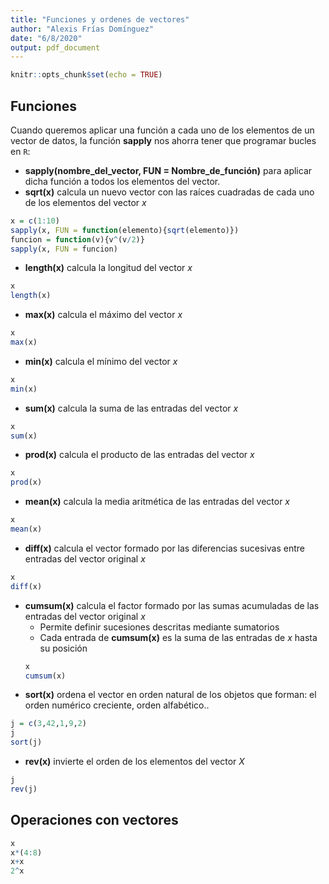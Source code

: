 ---
title: "Funciones y ordenes de vectores"
author: "Alexis Frías Domínguez"
date: "6/8/2020"
output: pdf_document
---

```{r setup, include=FALSE}
knitr::opts_chunk$set(echo = TRUE)
```

## Funciones


Cuando queremos aplicar una función a cada uno de los elementos de un vector de datos, la función **sapply** nos ahorra tener que programar bucles en `R`:

- __sapply(nombre_del_vector, FUN = Nombre_de_función)__ para aplicar dicha función a todos los elementos del vector.
- __sqrt(x)__ calcula un nuevo vector con las raíces cuadradas de cada uno de los elementos del vector _x_ 
```{r}
x = c(1:10)
sapply(x, FUN = function(elemento){sqrt(elemento)})
funcion = function(v){v^(v/2)}
sapply(x, FUN = funcion)
```
- __length(x)__ calcula la longitud del vector _x_
```{r}
x
length(x)
```
- __max(x)__ calcula el máximo del vector _x_
```{r}
x
max(x)
```
- __min(x)__ calcula el mínimo del vector _x_
```{r}
x
min(x)
```
- __sum(x)__ calcula la suma de las entradas del vector _x_
```{r}
x
sum(x)
```
- __prod(x)__ calcula el producto de las entradas del vector _x_
```{r}
x
prod(x)
```
- __mean(x)__ calcula la media aritmética de las entradas del vector _x_
```{r}
x
mean(x)
```

- __diff(x)__ calcula el vector formado por las diferencias sucesivas entre entradas del vector original _x_
```{r}
x
diff(x)
```

- __cumsum(x)__ calcula el factor formado por las sumas acumuladas de las entradas del vector original _x_
  + Permite definir sucesiones descritas mediante sumatorios
  + Cada entrada de __cumsum(x)__ es la suma de las entradas de *x* hasta su posición
```{r}
x
cumsum(x)
```
- __sort(x)__ ordena el vector en orden natural de los objetos que forman: el orden numérico creciente, orden alfabético..
```{r}
j = c(3,42,1,9,2)
j
sort(j)
```
- __rev(x)__ invierte el orden de los elementos del vector _X_
```{r}
j
rev(j)
```




## Operaciones con vectores

```{r}
x
x*(4:8)
x+x
2^x
```

